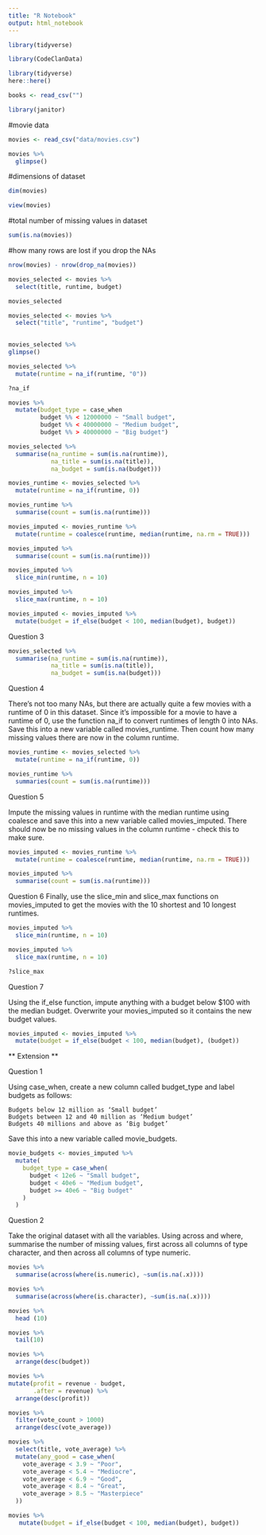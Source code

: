 ```yaml
---
title: "R Notebook"
output: html_notebook
---
```


```r
library(tidyverse)
```

```r
library(CodeClanData)
```
```r
library(tidyverse)
here::here()
```
```r
books <- read_csv("")
```


```r
library(janitor)

```
#movie data

```r
movies <- read_csv("data/movies.csv")
```

```r
movies %>% 
  glimpse()
```
#dimensions of dataset

```r
dim(movies)
```

```r
view(movies)
```

#total number of missing values in dataset

```r
sum(is.na(movies))
```

#how many rows are lost if you drop the NAs

```r
nrow(movies) - nrow(drop_na(movies))
```

```r
movies_selected <- movies %>% 
  select(title, runtime, budget)

movies_selected
```


```r
movies_selected <- movies %>% 
  select("title", "runtime", "budget")
  
```


```r
movies_selected %>% 
glimpse()
```

```r
movies_selected %>% 
  mutate(runtime = na_if(runtime, "0"))
```
```r
?na_if
```

```r
movies %>% 
  mutate(budget_type = case_when
         budget %% < 12000000 ~ "Small budget",
         budget %% < 40000000 ~ "Medium budget",
         budget %% > 40000000 ~ "Big budget")
```

```r
movies_selected %>% 
  summarise(na_runtime = sum(is.na(runtime)),
            na_title = sum(is.na(title)),
            na_budget = sum(is.na(budget)))
```

```r
movies_runtime <- movies_selected %>%
  mutate(runtime = na_if(runtime, 0))

movies_runtime %>% 
  summarise(count = sum(is.na(runtime)))
```

```r
movies_imputed <- movies_runtime %>%  
  mutate(runtime = coalesce(runtime, median(runtime, na.rm = TRUE)))

movies_imputed %>% 
  summarise(count = sum(is.na(runtime)))
```

```r
movies_imputed %>% 
  slice_min(runtime, n = 10)
```

```r
movies_imputed %>% 
  slice_max(runtime, n = 10)
```

```r
movies_imputed <- movies_imputed %>% 
  mutate(budget = if_else(budget < 100, median(budget), budget))
```

Question 3

```r
movies_selected %>% 
  summarise(na_runtime = sum(is.na(runtime)),
            na_title = sum(is.na(title)),
            na_budget = sum(is.na(budget)))
```

Question 4

There’s not too many NAs, but there are actually quite a few movies with a runtime of 0 in this dataset. Since it’s impossible for a movie to have a runtime of 0, use the function na_if to convert runtimes of length 0 into NAs. Save this into a new variable called movies_runtime. Then count how many missing values there are now in the column runtime.

```r
movies_runtime <- movies_selected %>% 
  mutate(runtime = na_if(runtime, 0))

movies_runtime %>% 
  summaries(count = sum(is.na(runtime)))
```

Question 5

Impute the missing values in runtime with the median runtime using coalesce and save this into a new variable called movies_imputed. There should now be no missing values in the column runtime - check this to make sure.

```r
movies_imputed <- movies_runtime %>% 
  mutate(runtime = coalesce(runtime, median(runtime, na.rm = TRUE)))

movies_imputed %>% 
  summarise(count = sum(is.na(runtime)))
```

Question 6 
Finally, use the slice_min and slice_max functions on movies_imputed to get the movies with the 10 shortest and 10 longest runtimes.

```r
movies_imputed %>% 
  slice_min(runtime, n = 10)
```

```r
movies_imputed %>% 
  slice_max(runtime, n = 10)
```

```r
?slice_max
```


Question 7 

Using the if_else function, impute anything with a budget below $100 with the median budget. Overwrite your movies_imputed so it contains the new budget values.

```r
movies_imputed <- movies_imputed %>% 
  mutate(budget = if_else(budget < 100, median(budget), (budget))
```



** Extension **

Question 1

Using case_when, create a new column called budget_type and label budgets as follows:

    Budgets below 12 million as ‘Small budget’
    Budgets between 12 and 40 million as ‘Medium budget’
    Budgets 40 millions and above as ‘Big budget’

Save this into a new variable called movie_budgets.

```r
movie_budgets <- movies_imputed %>% 
  mutate(
    budget_type = case_when(
      budget < 12e6 ~ "Small budget",
      budget < 40e6 ~ "Medium budget",
      budget >= 40e6 ~ "Big budget"
    )
  )
```

Question 2

Take the original dataset with all the variables. Using across and where, summarise the number of missing values, first across all columns of type character, and then across all columns of type numeric.

```r
movies %>% 
  summarise(across(where(is.numeric), ~sum(is.na(.x))))
```

```r
movies %>% 
  summarise(across(where(is.character), ~sum(is.na(.x))))
```

```r
movies %>% 
  head (10)
```

```r
movies %>% 
  tail(10)
```

```r
movies %>% 
  arrange(desc(budget))
```

```r
movies %>% 
mutate(profit = revenue - budget,
       .after = revenue) %>% 
  arrange(desc(profit))
```

```r
movies %>% 
  filter(vote_count > 1000) 
  arrange(desc(vote_average))
```

```r
movies %>% 
  select(title, vote_average) %>% 
  mutate(any_good = case_when(
    vote_average < 3.9 ~ "Poor",
    vote_average < 5.4 ~ "Mediocre",
    vote_average < 6.9 ~ "Good",
    vote_average < 8.4 ~ "Great", 
    vote_average > 8.5 ~ "Masterpiece"
  ))
```

```r
movies %>% 
   mutate(budget = if_else(budget < 100, median(budget), budget))
```

